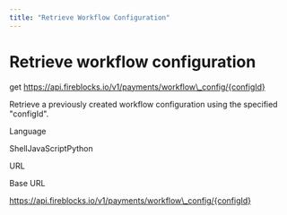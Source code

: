 ```yaml
---
title: "Retrieve Workflow Configuration"
---
```

  
  # Retrieve workflow configuration

get https://api.fireblocks.io/v1/payments/workflow\_config/{configId}

Retrieve a previously created workflow configuration using the specified "configId".

Language

ShellJavaScriptPython

URL

Base URL

https://api.fireblocks.io/v1/payments/workflow\_config/{configId}